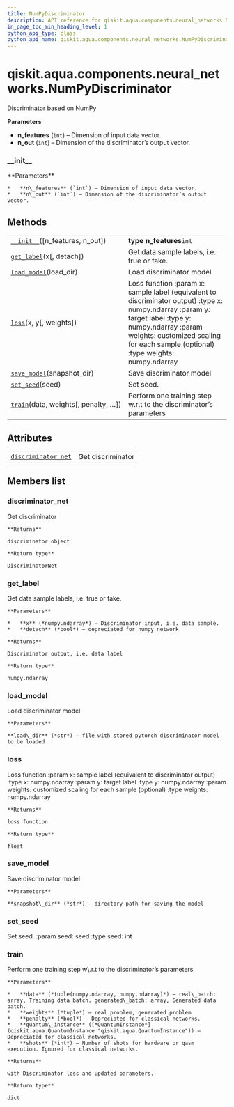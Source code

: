 ```yaml
---
title: NumPyDiscriminator
description: API reference for qiskit.aqua.components.neural_networks.NumPyDiscriminator
in_page_toc_min_heading_level: 1
python_api_type: class
python_api_name: qiskit.aqua.components.neural_networks.NumPyDiscriminator
---
```


# qiskit.aqua.components.neural\_networks.NumPyDiscriminator

<Class id="qiskit.aqua.components.neural_networks.NumPyDiscriminator" isDedicatedPage={true} github="https://github.com/qiskit-community/qiskit-aqua/tree/stable/0.9/qiskit/aqua/components/neural_networks/numpy_discriminator.py" signature="NumPyDiscriminator(n_features=1, n_out=1)" modifiers="class">
  Discriminator based on NumPy

  **Parameters**

  *   **n\_features** (`int`) – Dimension of input data vector.
  *   **n\_out** (`int`) – Dimension of the discriminator’s output vector.

  ### \_\_init\_\_

  <Function id="qiskit.aqua.components.neural_networks.NumPyDiscriminator.__init__" signature="__init__(n_features=1, n_out=1)">
    **Parameters**

    *   **n\_features** (`int`) – Dimension of input data vector.
    *   **n\_out** (`int`) – Dimension of the discriminator’s output vector.
  </Function>

  ## Methods

  |                                                                                                                                                                                |                                                                                                                                                                                                                                           |
  | ------------------------------------------------------------------------------------------------------------------------------------------------------------------------------ | ----------------------------------------------------------------------------------------------------------------------------------------------------------------------------------------------------------------------------------------- |
  | [`__init__`](#qiskit.aqua.components.neural_networks.NumPyDiscriminator.__init__ "qiskit.aqua.components.neural_networks.NumPyDiscriminator.__init__")(\[n\_features, n\_out]) | **type n\_features**`int`                                                                                                                                                                                                                 |
  | [`get_label`](#qiskit.aqua.components.neural_networks.NumPyDiscriminator.get_label "qiskit.aqua.components.neural_networks.NumPyDiscriminator.get_label")(x\[, detach])        | Get data sample labels, i.e. true or fake.                                                                                                                                                                                                |
  | [`load_model`](#qiskit.aqua.components.neural_networks.NumPyDiscriminator.load_model "qiskit.aqua.components.neural_networks.NumPyDiscriminator.load_model")(load\_dir)        | Load discriminator model                                                                                                                                                                                                                  |
  | [`loss`](#qiskit.aqua.components.neural_networks.NumPyDiscriminator.loss "qiskit.aqua.components.neural_networks.NumPyDiscriminator.loss")(x, y\[, weights])                   | Loss function :param x: sample label (equivalent to discriminator output) :type x: numpy.ndarray :param y: target label :type y: numpy.ndarray :param weights: customized scaling for each sample (optional) :type weights: numpy.ndarray |
  | [`save_model`](#qiskit.aqua.components.neural_networks.NumPyDiscriminator.save_model "qiskit.aqua.components.neural_networks.NumPyDiscriminator.save_model")(snapshot\_dir)    | Save discriminator model                                                                                                                                                                                                                  |
  | [`set_seed`](#qiskit.aqua.components.neural_networks.NumPyDiscriminator.set_seed "qiskit.aqua.components.neural_networks.NumPyDiscriminator.set_seed")(seed)                   | Set seed.                                                                                                                                                                                                                                 |
  | [`train`](#qiskit.aqua.components.neural_networks.NumPyDiscriminator.train "qiskit.aqua.components.neural_networks.NumPyDiscriminator.train")(data, weights\[, penalty, …])    | Perform one training step w\.r.t to the discriminator’s parameters                                                                                                                                                                        |

  ## Attributes

  |                                                                                                                                                                                   |                   |
  | --------------------------------------------------------------------------------------------------------------------------------------------------------------------------------- | ----------------- |
  | [`discriminator_net`](#qiskit.aqua.components.neural_networks.NumPyDiscriminator.discriminator_net "qiskit.aqua.components.neural_networks.NumPyDiscriminator.discriminator_net") | Get discriminator |

  ## Members list

  ### discriminator\_net

  <Attribute id="qiskit.aqua.components.neural_networks.NumPyDiscriminator.discriminator_net">
    Get discriminator

    **Returns**

    discriminator object

    **Return type**

    DiscriminatorNet
  </Attribute>

  ### get\_label

  <Function id="qiskit.aqua.components.neural_networks.NumPyDiscriminator.get_label" signature="get_label(x, detach=False)">
    Get data sample labels, i.e. true or fake.

    **Parameters**

    *   **x** (*numpy.ndarray*) – Discriminator input, i.e. data sample.
    *   **detach** (*bool*) – depreciated for numpy network

    **Returns**

    Discriminator output, i.e. data label

    **Return type**

    numpy.ndarray
  </Function>

  ### load\_model

  <Function id="qiskit.aqua.components.neural_networks.NumPyDiscriminator.load_model" signature="load_model(load_dir)">
    Load discriminator model

    **Parameters**

    **load\_dir** (*str*) – file with stored pytorch discriminator model to be loaded
  </Function>

  ### loss

  <Function id="qiskit.aqua.components.neural_networks.NumPyDiscriminator.loss" signature="loss(x, y, weights=None)">
    Loss function :param x: sample label (equivalent to discriminator output) :type x: numpy.ndarray :param y: target label :type y: numpy.ndarray :param weights: customized scaling for each sample (optional) :type weights: numpy.ndarray

    **Returns**

    loss function

    **Return type**

    float
  </Function>

  ### save\_model

  <Function id="qiskit.aqua.components.neural_networks.NumPyDiscriminator.save_model" signature="save_model(snapshot_dir)">
    Save discriminator model

    **Parameters**

    **snapshot\_dir** (*str*) – directory path for saving the model
  </Function>

  ### set\_seed

  <Function id="qiskit.aqua.components.neural_networks.NumPyDiscriminator.set_seed" signature="set_seed(seed)">
    Set seed. :param seed: seed :type seed: int
  </Function>

  ### train

  <Function id="qiskit.aqua.components.neural_networks.NumPyDiscriminator.train" signature="train(data, weights, penalty=False, quantum_instance=None, shots=None)">
    Perform one training step w\.r.t to the discriminator’s parameters

    **Parameters**

    *   **data** (*tuple(numpy.ndarray, numpy.ndarray)*) – real\_batch: array, Training data batch. generated\_batch: array, Generated data batch.
    *   **weights** (*tuple*) – real problem, generated problem
    *   **penalty** (*bool*) – Depreciated for classical networks.
    *   **quantum\_instance** ([*QuantumInstance*](qiskit.aqua.QuantumInstance "qiskit.aqua.QuantumInstance")) – Depreciated for classical networks.
    *   **shots** (*int*) – Number of shots for hardware or qasm execution. Ignored for classical networks.

    **Returns**

    with Discriminator loss and updated parameters.

    **Return type**

    dict
  </Function>
</Class>

